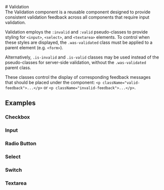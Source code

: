 
<Meta of={ValidationStories} />

<div className="docs-title">
# Validation

  <nav>
    <link-design of={JSON.stringify(ValidationStories)}></link-design>
  </nav>
</div>

<div className="lead">
  The Validation component is a reusable component designed to provide consistent validation
  feedback across all components that require input validation.
</div>

Validation employs the `:invalid` and `:valid` pseudo-classes to provide styling for `<input>`, `<select>`, and `<textarea>` elements. To control when these styles are displayed, the `.was-validated` class must be applied to a parent element (e.g. `<form>`).

Alternatively, `.is-invalid` and `.is-valid` classes may be used instead of the pseudo-classes for server-side validation, without the `.was-validated` parent class.

These classes control the display of corresponding feedback messages that should be placed under the component: `<p className="valid-feedback">...</p>` or `<p className="invalid-feedback">...</p>`.

## Examples

### Checkbox

<Canvas sourceState="shown" of={ValidationStories.Checkbox} />
<div className="hide-col-default">
  <Controls of={ValidationStories.Checkbox} />
</div>

### Input

<Canvas sourceState="shown" of={ValidationStories.Input} />
<div className="hide-col-default">
  <Controls of={ValidationStories.Input} />
</div>

### Radio Button

<Canvas sourceState="shown" of={ValidationStories.RadioButton} />
<div className="hide-col-default">
  <Controls of={ValidationStories.RadioButton} />
</div>

### Select

<Canvas sourceState="shown" of={ValidationStories.Select} />
<div className="hide-col-default">
  <Controls of={ValidationStories.Select} />
</div>

### Switch

<Canvas sourceState="shown" of={ValidationStories.Switch} />
<div className="hide-col-default">
  <Controls of={ValidationStories.Switch} />
</div>

### Textarea

<Canvas sourceState="shown" of={ValidationStories.TextArea} />
<div className="hide-col-default">
  <Controls of={ValidationStories.TextArea} />
</div>
